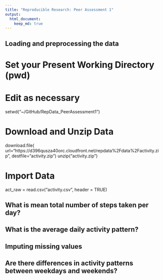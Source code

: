 ```yaml
---
title: "Reproducible Research: Peer Assessment 1"
output: 
  html_document:
    keep_md: true
---
```



## Loading and preprocessing the data
# Set your Present Working Directory (pwd)
# Edit as necessary
setwd("~/GitHub/RepData_PeerAssessment1")

# Download and Unzip Data
download.file( url="https://d396qusza40orc.cloudfront.net/repdata%2Fdata%2Factivity.zip", destfile="activity.zip")
unzip("activity.zip")

# Import Data
act_raw = read.csv("activity.csv", header = TRUE)


## What is mean total number of steps taken per day?



## What is the average daily activity pattern?



## Imputing missing values



## Are there differences in activity patterns between weekdays and weekends?
